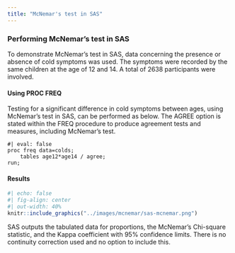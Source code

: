 ```yaml
---
title: "McNemar's test in SAS"
---
```


### Performing McNemar's test in SAS

To demonstrate McNemar's test in SAS, data concerning the presence or absence of cold symptoms was used. The symptoms were recorded by the same children at the age of 12 and 14. A total of 2638 participants were involved.

#### Using PROC FREQ

Testing for a significant difference in cold symptoms between ages, using McNemar's test in SAS, can be performed as below. The AGREE option is stated within the FREQ procedure to produce agreement tests and measures, including McNemar's test.

```sas
#| eval: false
proc freq data=colds;
    tables age12*age14 / agree;
run;
```

#### Results

```r
#| echo: false
#| fig-align: center
#| out-width: 40%
knitr::include_graphics("../images/mcnemar/sas-mcnemar.png")
```

SAS outputs the tabulated data for proportions, the McNemar's Chi-square statistic, and the Kappa coefficient with 95% confidence limits. There is no continuity correction used and no option to include this.
